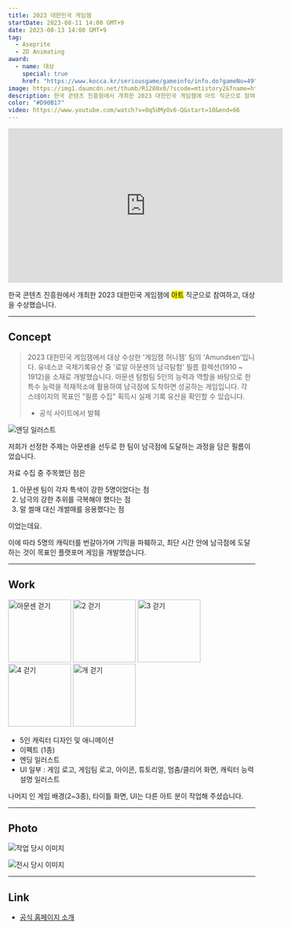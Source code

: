 ```yaml
---
title: 2023 대한민국 게임잼
startDate: 2023-08-11 14:00 GMT+9
date: 2023-08-13 14:00 GMT+9
tag:
  - Aseprite
  - 2D Animating
award:
  - name: 대상
    special: true
    href: "https://www.kocca.kr/seriousgame/gameinfo/info.do?gameNo=49"
image: https://img1.daumcdn.net/thumb/R1280x0/?scode=mtistory2&fname=https%3A%2F%2Fblog.kakaocdn.net%2Fdn%2Fm0Ayv%2Fbtsq5XRjCqn%2FhSpafmxmh9w1ieyyZqfJnK%2Fimg.png
description: 한국 콘텐츠 진흥원에서 개최한 2023 대한민국 게임잼에 아트 직군으로 참여하여 대상을 수상했습니다.
color: "#D90B17"
video: https://www.youtube.com/watch?v=0q5UMyOv6-Q&start=10&end=66
---
```


<iframe
  width="560"
  height="315"
  src="https://www.youtube.com/embed/0q5UMyOv6-Q?si=i-CsL-6wIQT5OZX0"
  title="YouTube video player"
  frameborder="0"
  allow="accelerometer; autoplay; clipboard-write; encrypted-media; gyroscope; picture-in-picture; web-share"
  allowfullscreen
></iframe>

한국 콘텐츠 진흥원에서 개최한 2023 대한민국 게임잼에 <mark>아트</mark> 직군으로 참여하고, 대상을 수상했습니다.

---

## Concept

> 2023 대한민국 게임잼에서 대상 수상한 '게임잼 허니잼' 팀의 'Amundsen'입니다.
> 유네스코 국제기록유산 중 '로알 아문센의 남극탐험' 필름 컬렉션(1910 ~ 1912)을 소재로 개발했습니다.
> 아문센 탐험팀 5인의 능력과 역할을 바탕으로 한 특수 능력을 적재적소에 활용하여 남극점에 도착하면 성공하는 게임입니다.
> 각 스테이지의 목표인 "필름 수집" 획득시 실제 기록 유산을 확인할 수 있습니다.
>
> - 공식 사이트에서 발췌

![엔딩 일러스트](https://blog.kakaocdn.net/dn/bmEEWe/btss84ta6gX/CcuSTK6ZjdN5COoEhBdf9k/img.gif)

저희가 선정한 주제는 아문센을 선두로 한 팀이 남극점에 도달하는 과정을 담은 필름이었습니다.

자료 수집 중 주목했던 점은

1. 아문센 팀이 각자 특색이 강한 5명이었다는 점
1. 남극의 강한 추위를 극복해야 했다는 점
1. 말 썰매 대신 개썰매를 응용했다는 점

이었는데요.

이에 따라 5명의 캐릭터를 번갈아가며 기믹을 파훼하고, 최단 시간 안에 남극점에 도달하는 것이 목표인 플랫포머 게임을 개발했습니다.

---

## Work

<img
  alt="아문센 걷기"
  className="auto"
  height="128"
  src="https://blog.kakaocdn.net/dn/sArgU/btss9AejMy0/MSB2N5ciesS3jvNFHF1fv0/img.gif"
/>
<img
  alt="2 걷기"
  className="auto"
  width="128"
  height="128"
  src="https://blog.kakaocdn.net/dn/cmgmjA/btstbcRGhpq/k0rCoJgxg2iubxUCfGv2Q1/img.gif"
/>
<img
  alt="3 걷기"
  className="auto"
  height="128"
  src="https://blog.kakaocdn.net/dn/oAykk/btss9Y7d4N4/C36BswutwyfKzUOxvGS3k1/img.gif"
/>
<img
  alt="4 걷기"
  className="auto"
  height="128"
  src="https://blog.kakaocdn.net/dn/7JZa1/btssT8KIWIm/lSsgcJfRMgNEhNvGrmOEj0/img.gif"
/>
<img
  alt="개 걷기"
  className="auto"
  height="128"
  src="https://blog.kakaocdn.net/dn/bRNsMP/btss9kvVBHm/cFKeyDag4WG0MkphN8TI21/img.gif"
/>

- 5인 캐릭터 디자인 및 애니메이션
- 이펙트 (1종)
- 엔딩 일러스트
- UI 일부 : 게임 로고, 게임팀 로고, 아이콘, 튜토리얼, 멈춤/클리어 화면, 캐릭터 능력 설명 일러스트

나머지 인 게임 배경(2~3종), 타이틀 화면, UI는 다른 아트 분이 작업해 주셨습니다.

---

## Photo

![작업 당시 이미지](https://img1.daumcdn.net/thumb/R1280x0/?scode=mtistory2&fname=https%3A%2F%2Fblog.kakaocdn.net%2Fdn%2FbqU0hj%2FbtssSngCSdM%2FftdN0IrkB4naKAidQELwdk%2Fimg.png)

![전시 당시 이미지](https://img1.daumcdn.net/thumb/R1280x0/?scode=mtistory2&fname=https%3A%2F%2Fblog.kakaocdn.net%2Fdn%2FchxUbs%2FbtssSDDPQQG%2Fz1VHcJXfdUhkKmFG1bX7o1%2Fimg.png)

---

## Link

- [공식 홈페이지 소개](https://www.kocca.kr/seriousgame/gameinfo/info.do?gameNo=49)
<!-- - [블로그 후기](https://d-dl.tistory.com/147) -->

